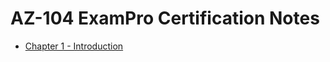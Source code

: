 # AZ-104 ExamPro Certification Notes
* [Chapter 1 - Introduction](/posts/azure/az-104/cert-notes/exampro/chapter1/chapter1-intro-to-az-104)